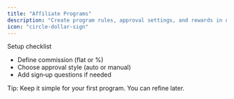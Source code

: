 ```yaml
---
title: "Affiliate Programs"
description: "Create program rules, approval settings, and rewards in one place."
icon: "circle-dollar-sign"
---
```


Setup checklist
- Define commission (flat or %)
- Choose approval style (auto or manual)
- Add sign‑up questions if needed

Tip: Keep it simple for your first program. You can refine later.

